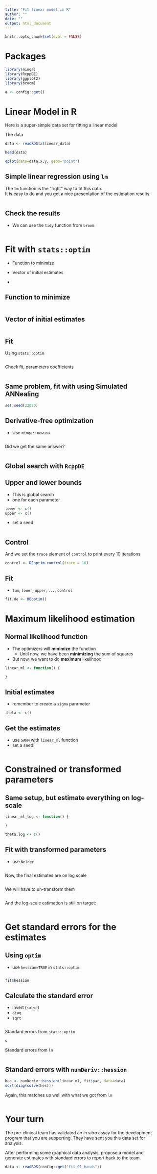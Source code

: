 ```yaml
---
title: "Fit linear model in R"
author: ""
date: ""
output: html_document
---
```


```r
knitr::opts_chunk$set(eval = FALSE)
```


# Packages

```r
library(minqa)
library(RcppDE)
library(ggplot2)
library(broom)

a <- config::get()
```


# Linear Model in R

Here is a super-simple data set for fitting a linear model

The data
```r

data <- readRDS(a$linear_data)

head(data)

qplot(data=data,x,y, geom="point")

```


## Simple linear regression using `lm`

The `lm` function is the "right" way to fit this data.  
It is easy to do and you get a nice presentation of the estimation
results.


```r

```

## Check the results

- We can use the `tidy` function from `broom`

```r

```

# Fit with `stats::optim`

- Function to minimize

- Vector of initial estimates
-


## Function to minimize
```r

```


## Vector of initial estimates

```r

```

## Fit

Using `stats::optim`

```r

```

Check fit, parameters coefficients
```r

```


## Same problem, fit with using Simulated ANNealing

```r
set.seed(22020)


```



## Derivative-free optimization

- Use `minqa::newuoa`

```r

```


Did we get the same answer?

```r

```


## Global search with `RcppDE`


## Upper and lower bounds

- This is global search
- one for each parameter

```r
lower <- c()
upper <- c()
```


- set a seed

```r

```

## Control
And we set the `trace` element of `control`
to print every 10 iterations

```r
control <- DEoptim.control(trace = 10)
```

## Fit
- `fun`, `lower`, `upper`, `...`, `control`

```r
fit.de <- DEoptim()
```




# Maximum likelihood estimation

## Normal likelihood function

- The optimizers will __minimize__ the function
  - Until now, we have been __minimizing__ the sum of squares
- But now, we want to do __maximum__ likelihood

```r
linear_ml <- function() {

}
```

## Initial estimates

- remember to create a `sigma` parameter

```r
theta <- c()
```



## Get the estimates

- use `SANN` with `linear_ml` function
- set a seed!

```r

```


# Constrained or transformed parameters

## Same setup, but estimate everything on log-scale

```r
linear_ml_log <- function() {

}

theta.log <- c()
```

## Fit with transformed parameters

- use `Nelder`

```r

```


Now, the final estimates are on log scale

```r

```

We will have to un-transform them

```r

```

And the log-scale estimation is still on target:

```r

```

# Get standard errors for the estimates

## Using `optim`

- use `hessian=TRUE` in `stats::optim`

```r

```


```r
fit$hessian
```


## Calculate the standard error
- invert (`solve`)
- `diag`
- `sqrt`

```r

```

Standard errors from `stats::optim`
```r
s
```


Standard errors from `lm`
```r

```


## Standard errors with `numDeriv::hession`

```r
hes <- numDeriv::hessian(linear_ml, fit$par, data=data)
sqrt(diag(solve(hes)))
```


Again, this matches up well with what we got from `lm`
```r

```


# Your turn

The pre-clinical team has validated an *in vitro*
assay for the development program that you
are supporting.  They have sent you this data set for analysis.

After performing some graphical data analysis,
propose a model and generate estimates with standard errors to
report back to the team.

```r
data <- readRDS(config::get("fit_01_hands"))
```
